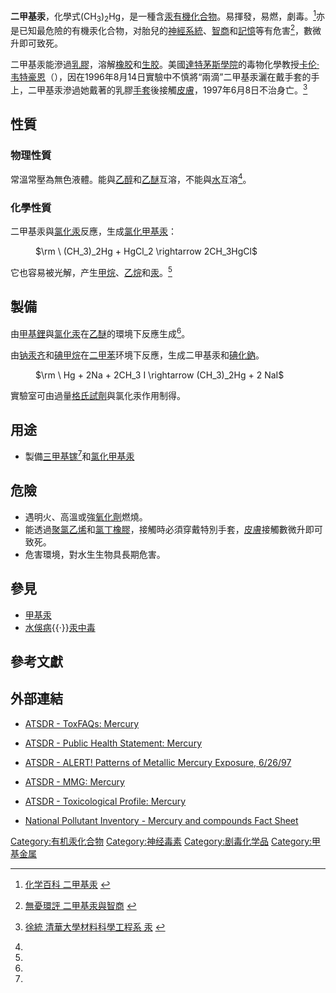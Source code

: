 {{Chembox
| verifiedrevid = 407454858
| Name = 二甲基汞
| NameEn = Dimethylmercury
| ImageFile = Dimethylmercury Structural Formulae V2.svg
| ImageFile2 =
| ImageFile3 = Dimethyl-mercury-3D-vdW.png
| IUPACName = Dimethylmercury
| SystematicName = Dimethylmercury
| OtherNames = Dimethyl mercury
| Section1 = {{Chembox Identifiers
| CASNo = 593-74-8
| CASNo_Ref = {{cascite|correct|??}}
| PubChem = 11645
| PubChem_Ref = {{Pubchemcite|correct|PubChem}}
| ChemSpiderID = 11155
| ChemSpiderID_Ref = {{chemspidercite|correct|chemspider}}
| EINECS = 209-805-3
| UNNumber = 3383
| MeSHName = Dimethyl+mercury
| ChEBI = 307​86
| RTECS = OW3010000
| Beilstein = 3600205
| Gmelin = 25889
| SMILES = C[Hg]C
| SMILES1 = [Hg](C)C
| StdInChI = 1S/2CH3.Hg/h2*1H3;
| StdInChI_Ref = {{stdinchicite|correct|chemspider}}
| InChI = 1/2CH3.Hg/h2*1H3;/rC2H6Hg/c1-3-2/h1-2H3
| StdInChIKey = ATZBPOVXVPIOMR-UHFFFAOYSA-N
| StdInChIKey_Ref = {{stdinchicite|correct|chemspider}}
| InChIKey = ATZBPOVXVPIOMR-ONZXNHCQAN}}
| Section2 = {{Chembox Properties
| C = 2
| H = 6
| Hg = 1
| ExactMass = 232.017575796 g mol<sup>-1</sup>
| Appearance = 無色液體
| Density = 2.961 g cm<sup>-3</sup>
| MeltingPtC = -43
| BoilingPtCL = 93
| BoilingPtCH = 94
| Solubility = 难溶<ref name=env>《环境化学》. 戴树桂 主编. 高等教育出版社. 第六章 典型污染物在环境各圈层中的转归与效应. P<sub>394</sub></ref>
| RefractIndex = 1.543<ref name="ChemicalBook" />}}
| Section3 = {{Chembox Hazards
| EUHazardSymbol = {{Chembox EUHazardSymbol|T+|N}}<ref name="ChemicalBook">{{zh}}[http://www.chemicalbook.com/ProductChemicalPropertiesCB3195062.htm ChemicalBook 二甲基汞]</ref>
| EUIndex = 080-007-00-3
| RPhrases = {{R26/27/28}}, {{R33}}, {{R50/53}}
| SPhrases = {{S1/2}}, {{S13}}, {{S28}}, {{S36}}, {{S45}}, {{S60}}, {{S61}}
| NFPA-H = 4
| NFPA-F = 4
| NFPA-R = 1
| FlashPt = 5℃}}
}}
'''二甲基汞'''，化學式(CH<sub>3</sub>)<sub>2</sub>Hg，是一種含[[汞|汞]][[有機化合物|有機化合物]]。易揮發，易燃，劇毒。<ref name="化学百科">{{zh}}[http://www.chinabaike.com/article/316/hx/2007/20071109627095.html 化学百科 二甲基汞] {{Wayback|url=http://www.chinabaike.com/article/316/hx/2007/20071109627095.html |date=20120203180547 }}</ref>亦是已知最危險的有機汞化合物，对胎兒的[[神經系統|神經系統]]、[[智商|智商]]和[[記憶|記憶]]等有危害<ref>{{zh}}[http://www.51hp.net/Article/hbcs/201010/207177.html 無憂環評 二甲基汞與智商] {{Wayback|url=http://www.51hp.net/Article/hbcs/201010/207177.html |date=20190910144802 }}</ref>，數微升即可致死。

二甲基汞能滲過[[乳膠|乳膠]]，溶解[[橡胶|橡胶]]和[[生胶|生胶]]。美國[[達特茅斯學院|達特茅斯學院]]的毒物化學教授[[卡伦·韦特豪恩|卡伦·韦特豪恩]]（{{lang|en|Karen Elizabeth Wetterhahn}}），因在1996年8月14日實驗中不慎將“兩滴”二甲基汞灑在戴手套的手上，二甲基汞滲過她戴著的乳膠[[手套|手套]]後接觸[[皮膚|皮膚]]，1997年6月8日不治身亡。<ref>{{zh}}[http://ejournal.stpi.narl.org.tw/NSC_INDEX/Journal/EJ0001/9804/9804-09.pdf 徐統 清華大學材料科學工程系 汞] {{Wayback|url=http://ejournal.stpi.narl.org.tw/NSC_INDEX/Journal/EJ0001/9804/9804-09.pdf |date=20190514075743 }}</ref>

== 性質 ==
=== 物理性質 ===
常溫常壓為無色液體。能與[[乙醇|乙醇]]和[[乙醚|乙醚]]互溶，不能與[[水|水]]互溶<ref name="化学百科" />。

=== 化學性質 ===
二甲基汞與[[氯化汞|氯化汞]]反應，生成[[氯化甲基汞|氯化甲基汞]]：
: <math>\rm \ (CH_3)_2Hg  +  HgCl_2 \rightarrow 2CH_3HgCl</math>

它也容易被光解，产生[[甲烷|甲烷]]、[[乙烷|乙烷]]和[[汞|汞]]。<ref name=env />

== 製備 ==
由[[甲基鋰|甲基鋰]]與[[氯化汞|氯化汞]]在[[乙醚|乙醚]]的環境下反應生成<ref name="化学百科" />。

由[[钠汞齐|钠汞齐]]和[[碘甲烷|碘甲烷]]在[[二甲苯|二甲苯]]环境下反應，生成二甲基汞和[[碘化鈉|碘化鈉]]。

: <math>\rm \ Hg + 2Na +  2CH_3 I \rightarrow (CH_3)_2Hg + 2 NaI</math>

實驗室可由過量[[格氏試劑|格氏試劑]]與氯化汞作用制得。

== 用途 ==
* 製備[[三甲基镓|三甲基镓]]<ref name="化学百科" />和[[氯化甲基汞|氯化甲基汞]]

== 危險 ==
* 遇明火、高溫或強[[氧化劑|氧化劑]]燃燒。
* 能透過[[聚氯乙烯|聚氯乙烯]]和[[氯丁橡膠|氯丁橡膠]]，接觸時必須穿戴特別手套，[[皮膚|皮膚]]接觸數微升即可致死。
* 危害環境，對水生生物具長期危害。

== 參見 ==

* [[甲基汞|甲基汞]]
* [[水俁病|水俁病]]{{·}}[[汞中毒|汞中毒]]

== 參考文獻 ==
{{Reflist}}

== 外部連結 ==
* {{en}}[http://www.atsdr.cdc.gov/tfacts46.html ATSDR - ToxFAQs: Mercury]{{Wayback|url=http://www.atsdr.cdc.gov/tfacts46.html |date=20070711025025 }}
* {{en}}[http://www.atsdr.cdc.gov/toxprofiles/phs46.html ATSDR - Public Health Statement: Mercury]{{Wayback|url=http://www.atsdr.cdc.gov/toxprofiles/phs46.html |date=20060421075119 }}
* {{en}}[http://www.atsdr.cdc.gov/alerts/970626.html ATSDR - ALERT! Patterns of Metallic Mercury Exposure, 6/26/97]{{Wayback|url=http://www.atsdr.cdc.gov/alerts/970626.html |date=20060420083924 }}
* {{en}}[http://www.atsdr.cdc.gov/MHMI/mmg46.html ATSDR - MMG: Mercury]{{Wayback|url=http://www.atsdr.cdc.gov/MHMI/mmg46.html |date=20131103024030 }}
* {{en}}[http://www.atsdr.cdc.gov/toxprofiles/tp46.html ATSDR - Toxicological Profile: Mercury]{{Wayback|url=http://www.atsdr.cdc.gov/toxprofiles/tp46.html |date=20090507131958 }}
* {{en}}[https://web.archive.org/web/20060425193836/http://www.npi.gov.au/database/substance-info/profiles/53.html National Pollutant Inventory - Mercury and compounds Fact Sheet]
{{汞化合物}}
[[Category:有机汞化合物|Category:有机汞化合物]]
[[Category:神经毒素|Category:神经毒素]]
[[Category:剧毒化学品|Category:剧毒化学品]]
[[Category:甲基金属|Category:甲基金属]]